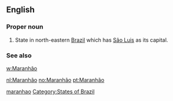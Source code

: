 ==English==

===Proper noun===
{{en-pnoun}}

# State in north-eastern [[Brazil]] which has [[São Luis]] as its capital.

===See also===
[[w:Maranhão]]

[[Category:English terms spelled with Ã|maranhao]]
[[Category:States of Brazil]]

[[nl:Maranhão]]
[[no:Maranhão]]
[[pt:Maranhão]]